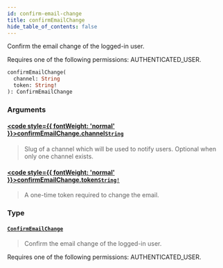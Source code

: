 ```yaml
---
id: confirm-email-change
title: confirmEmailChange
hide_table_of_contents: false
---
```








Confirm the email change of the logged-in user. 

Requires one of the following permissions: AUTHENTICATED_USER.

```graphql
confirmEmailChange(
  channel: String
  token: String!
): ConfirmEmailChange
```


### Arguments

#### [<code style={{ fontWeight: 'normal' }}>confirmEmailChange.<b>channel</b></code>](#)<Bullet />[`String`](../../../developer/api-reference/scalars/string) <Badge class="secondary" text="scalar"/>
> Slug of a channel which will be used to notify users. Optional when only one channel exists.
> 

#### [<code style={{ fontWeight: 'normal' }}>confirmEmailChange.<b>token</b></code>](#)<Bullet />[`String!`](../../../developer/api-reference/scalars/string) <Badge class="secondary" text="non-null"/> <Badge class="secondary" text="scalar"/>
> A one-time token required to change the email.
> 

### Type

#### [`ConfirmEmailChange`](../../../developer/api-reference/objects/confirm-email-change) <Badge class="secondary" text="object"/>
> Confirm the email change of the logged-in user. 

Requires one of the following permissions: AUTHENTICATED_USER.
> 





